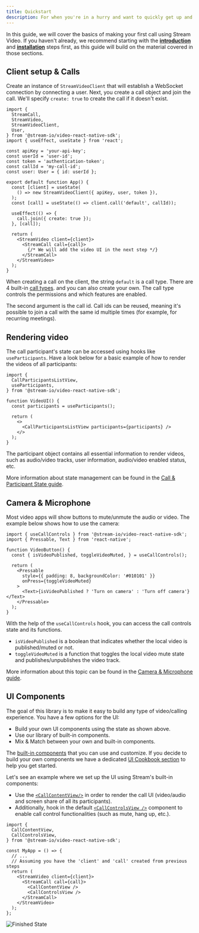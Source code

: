 ```yaml
---
title: Quickstart
description: For when you're in a hurry and want to quickly get up and running
---
```


In this guide, we will cover the basics of making your first call using Stream Video.
If you haven't already, we recommend starting with the **[introduction](../../)** and **[installation](../installation)** steps first, as this guide will build on the material covered in those sections.

## Client setup & Calls

Create an instance of `StreamVideoClient` that will establish a WebSocket connection by connecting a user. Next, you create a call object and join the call. We'll specify `create: true` to create the call if it doesn't exist.

```tsx
import {
  StreamCall,
  StreamVideo,
  StreamVideoClient,
  User,
} from '@stream-io/video-react-native-sdk';
import { useEffect, useState } from 'react';

const apiKey = 'your-api-key';
const userId = 'user-id';
const token = 'authentication-token';
const callId = 'my-call-id';
const user: User = { id: userId };

export default function App() {
  const [client] = useState(
    () => new StreamVideoClient({ apiKey, user, token }),
  );
  const [call] = useState(() => client.call('default', callId));

  useEffect(() => {
    call.join({ create: true });
  }, [call]);

  return (
    <StreamVideo client={client}>
      <StreamCall call={call}>
        {/* We will add the video UI in the next step */}
      </StreamCall>
    </StreamVideo>
  );
}
```

When creating a call on the client, the string `default` is a call type. There are 4 built-in [call types](../../core/configuring-call-types/). and you can also create your own.
The call type controls the permissions and which features are enabled.

The second argument is the call id. Call ids can be reused, meaning it's possible to join a call with the same id multiple times (for example, for recurring meetings).

## Rendering video

The call participant's state can be accessed using hooks like `useParticipants`. Have a look below for a basic example of how to render the videos of all participants:

```tsx
import {
  CallParticipantsListView,
  useParticipants,
} from '@stream-io/video-react-native-sdk';

function VideoUI() {
  const participants = useParticipants();

  return (
    <>
      <CallParticipantsListView participants={participants} />
    </>
  );
}
```

The participant object contains all essential information to render videos, such as audio/video tracks, user information, audio/video enabled status, etc.

More information about state management can be found in the [Call & Participant State guide](../../core/call-and-participant-state).

## Camera & Microphone

Most video apps will show buttons to mute/unmute the audio or video. The example below shows how to use the camera:

```tsx
import { useCallControls } from '@stream-io/video-react-native-sdk';
import { Pressable, Text } from 'react-native';

function VideoButton() {
  const { isVideoPublished, toggleVideoMuted, } = useCallControls();

  return (
    <Pressable
      style={{ padding: 8, backgroundColor: '#010101' }}
      onPress={toggleVideoMuted}
    >
      <Text>{isVideoPublished ? 'Turn on camera' : 'Turn off camera'}</Text>
    </Pressable>
  );
}
```

With the help of the `useCallControls` hook, you can access the call controls state and its functions.

- `isVideoPublished` is a boolean that indicates whether the local video is published/muted or not.
- `toggleVideoMuted` is a function that toggles the local video mute state and publishes/unpublishes the video track.

More information about this topic can be found in the [Camera & Microphone guide](../../guides/camera-and-microphone).

## UI Components

The goal of this library is to make it easy to build any type of video/calling experience. You have a few options for the UI:

- Build your own UI components using the state as shown above.
- Use our library of built-in components.
- Mix & Match between your own and built-in components.

The [built-in components](../../ui-components/overview) that you can use and customize.
If you decide to build your own components we have a dedicated [UI Cookbook section](../../ui-cookbook/overview) to help you get started.

Let's see an example where we set up the UI using Stream's built-in components:

- Use the [`<CallContentView/>`](../../ui-components/call/call-content-view/) in order to render the call UI (video/audio and screen share of all its participants).
- Additionally, hook in the default [`<CallControlsView />`](../../ui-components/call/call-controls-view/) component to enable call control functionalities (such as mute, hang up, etc.).

```tsx
import {
  CallContentView,
  CallControlsView,
} from '@stream-io/video-react-native-sdk';

const MyApp = () => {
  // ...
  // Assuming you have the 'client' and 'call' created from previous steps
  return (
    <StreamVideo client={client}>
      <StreamCall call={call}>
        <CallContentView />
        <CallControlsView />
      </StreamCall>
    </StreamVideo>
  );
};
```

![Finished State](../assets/01-setup/quickstart-finished-state.png)

